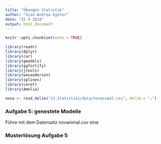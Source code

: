 ```yaml
---
title: "Übungen Statistik"
author: "Gian-Andrea Egeler"
date: "25 9 2018"
output: html_document
---
```


```r
knitr::opts_chunk$set(echo = TRUE)
```

```r

library(readr)
library(dplyr)
library(car)
library(gmodels)
library(ggfortify)
library(jtools)
library(wesanderson)
library(splines)
library(caret)
library(Amelia)

nova <- read_delim("13_Statistik1/data/novanimal.csv", delim = ";")

```


### Aufgabe 5: genestete Modelle


Führe mit dem Datensatz novanimal.csv eine  

### Musterlösung Aufgabe 5


```r



```

